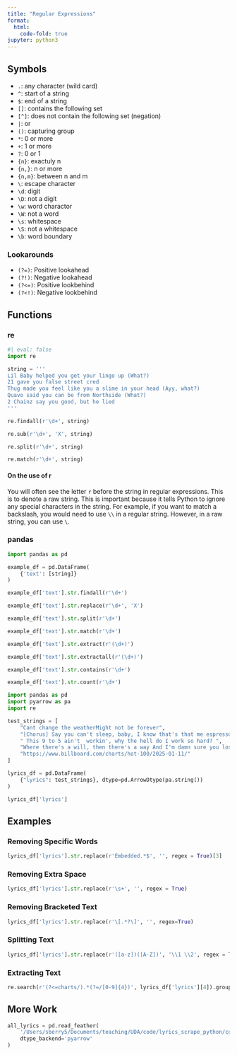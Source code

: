 ```yaml
---
title: "Regular Expressions"
format:
  html:
    code-fold: true
jupyter: python3
---
```


## Symbols

- `.`: any character (wild card)
- `^`: start of a string
- `$`: end of a string
- `[]`: contains the following set
- `[^]`: does not contain the following set (negation)
- `|`: or
- `()`: capturing group
- `*`: 0 or more
- `+`: 1 or more
- `?`: 0 or 1
- `{n}`: exactuly n
- `{n,}`: n or more
- `{n,m}`: between n and m
- `\`: escape character
- `\d`: digit
- `\D`: not a digit
- `\w`: word charactor
- `\W`: not a word
- `\s`: whitespace
- `\S`: not a whitespace
- `\b`: word boundary

### Lookarounds

- `(?=)`: Positive lookahead
- `(?!)`: Negative lookahead
- `(?<=)`: Positive lookbehind
- `(?<!)`: Negative lookbehind


## Functions

### re

```python
#| eval: false
import re

string = '''
Lil Baby helped you get your lingo up (What?)
21 gave you false street cred
Thug made you feel like you a slime in your head (Ayy, what?)
Quavo said you can be from Northside (What?)
2 Chainz say you good, but he lied
'''

re.findall(r'\d+', string)

re.sub(r'\d+', 'X', string)

re.split(r'\d+', string)

re.match(r'\d+', string)
```

#### On the use of r

You will often see the letter `r` before the string in regular expressions. This is to denote a raw string. This is important because it tells Python to ignore any special characters in the string. For example, if you want to match a backslash, you would need to use `\\` in a regular string. However, in a raw string, you can use `\`. 

### pandas

```python
import pandas as pd

example_df = pd.DataFrame(
    {'text': [string]}
)

example_df['text'].str.findall(r'\d+')

example_df['text'].str.replace(r'\d+', 'X')

example_df['text'].str.split(r'\d+')

example_df['text'].str.match(r'\d+')

example_df['text'].str.extract(r'(\d+)')

example_df['text'].str.extractall(r'(\d+)')

example_df['text'].str.contains(r'\d+')

example_df['text'].str.count(r'\d+')
```


```python
import pandas as pd
import pyarrow as pa
import re
```

```python
test_strings = [
    "Cant change the weatherMight not be forever",
    "[Chorus] Say you can't sleep, baby, I know that's that me espresso [verse 1]",
    " This 9 to 5 ain't  workin', why the hell do I work so hard? ",
    "Where there's a will, then there's a way And I'm damn sure you lost it Embedded lyrics here", 
    "https://www.billboard.com/charts/hot-100/2025-01-11/"
]
```

```python
lyrics_df = pd.DataFrame(
    {"lyrics": test_strings}, dtype=pd.ArrowDtype(pa.string()) 
)

lyrics_df['lyrics']
```

## Examples

### Removing Specific Words

```python
lyrics_df['lyrics'].str.replace(r'Embedded.*$', '', regex = True)[3]

```

### Removing Extra Space

```python

lyrics_df['lyrics'].str.replace(r'\s+', '', regex = True)
```

### Removing Bracketed Text

```python
lyrics_df['lyrics'].str.replace(r'\[.*?\]', '', regex=True) 


```

### Splitting Text

```python
lyrics_df['lyrics'].str.replace(r'([a-z])([A-Z])', '\\1 \\2', regex = True)[0]
```

### Extracting Text

```python
re.search(r'(?<=charts/).*(?=/[0-9]{4})', lyrics_df['lyrics'][4]).group(0)
```

## More Work

```python
all_lyrics = pd.read_feather(
    '/Users/sberry5/Documents/teaching/UDA/code/lyrics_scrape_python/complete_lyrics_2025.feather', 
    dtype_backend='pyarrow'
)
```